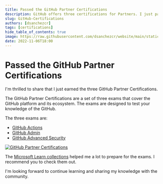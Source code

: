 ```yaml
---
title: Passed the GitHub Partner Certifications
description: GitHub offers three certifications for Partners. I just passed the three exams to pass these certifications.
slug: GitHub-Certifications
authors: [dsanchezcr]
tags: [certifications]
hide_table_of_contents: true
image: https://raw.githubusercontent.com/dsanchezcr/website/main/static/img/GH-Certs.png
date: 2022-11-06T18:00
---
```

# Passed the GitHub Partner Certifications

I'm thrilled to share that I just earned the three GitHub Partner Certifications.

The GitHub Partner Certifications are a set of three exams that cover the GitHub platform and its ecosystem. The exams are designed to test your knowledge of the GitHub. 

The three exams are:
- [GitHub Actions](https://credly.com/badges/e8a1a5a0-f95c-4bfd-b6cb-81ea1231153f)
- [GitHub Admin](https://credly.com/badges/79b12418-8217-4c7b-a1a0-ad6f6cf407df)
- [GitHub Advanced Security](https://credly.com/badges/b32ce8d3-d9e1-423c-8d1a-958901f3d798)

[![GitHub Partner Certifications](../static/img/GH-Certs.png)](https://learn.microsoft.com/training/github)

The [Microsoft Learn collections](https://learn.microsoft.com/training/github) helped me a lot to prepare for the exams. I recommend you to check them out.

I'm looking forward to continue learning and sharing my knowledge with the community.